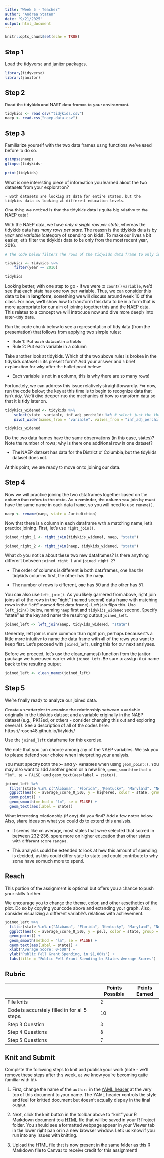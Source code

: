 ```yaml
---
title: "Week 5 - Teacher"
author: "Andrea Staten"
date: "9/21/2025"
output: html_document
---
```


```r
knitr::opts_chunk$set(echo = TRUE)
```

## Step 1

Load the tidyverse and janitor packages.

```r
library(tidyverse)
library(janitor)
```

## Step 2

Read the tidykids and NAEP data frames to your environment.

```r
tidykids <- read.csv("tidykids.csv")
naep <- read.csv("naep-data.csv")
```

## Step 3

Familiarize yourself with the two data frames using functions we've used before to do so.

```r
glimpse(naep)
glimpse(tidykids)

print(tidykids)
```

What is one interesting piece of information you learned about the two datasets from your exploration?

```         
- Both datasets are looking at data for entire states, but the tidykids data is looking at different education levels.
```

One thing we noticed is that the tidykids data is quite big relative to the NAEP data! 

With the NAEP data, we have *only a single row per state*, whereas the tidykids data has *many rows per state*. The reason is the tidykids data is by *year* and *variable* (category of spending on kids). To make our lives a bit easier, let's filter the tidykids data to be only from the most recent year, 2016.

```r
# the code below filters the rows of the tidykids data frame to only include those for which the year is equivalent to 2016, and then (re)assigns the name tidykids to the resulting output

tidykids <- tidykids %>% 
    filter(year == 2016)

tidykids
```

Looking better, with one step to go - if we were to `count()` `variable`, we'd see that each state has one row per variable. Thus, we can consider this data to be in **long form**, something we will discuss around week 10 of the class. For now, we'll show how to transform this data to be in a form that is more appropriate for our aim of joining together this and the NAEP data. This relates to a concept we will introduce now and dive more deeply into later--tidy data.

Run the code chunk below to see a representation of tidy data (from the presentation) that follows from applying two simple rules:

- Rule 1: Put each dataset in a tibble
- Rule 2: Put each variable in a column

Take another look at tidykids. Which of the two above rules is broken in the tidykids dataset in its present form? Add your answer and a brief explanation for why after the bullet point below:

- Each variable is not in a column, this is why there are so many rows!

Fortunately, we can address this issue relatively straightforwardly. For now, run the code below; the key at this time is to begin to recognize data that isn't tidy. We'll dive deeper into the mechanics of how to transform data so that it is tidy later on.

```r
tidykids_widened <- tidykids %>% 
    select(state, variable, inf_adj_perchild) %>% # select just the three variables we need
    pivot_wider(names_from = "variable", values_from = "inf_adj_perchild") # specify how we want the names of the variables and their values to be created

tidykids_widened
```

Do the two data frames have the same observations (in this case, states)? Note the number of rows; why is there one additional row in one dataset?

- The NAEP dataset has data for the District of Columbia, but the tidykids dataset does not.

At this point, we are ready to move on to joining our data.

## Step 4

Now we will practice joining the two dataframes together based on the column that refers to the state. As a reminder, the column you join by must have the same name in each data frame, so you will need to use `rename()`.

```r
naep <- rename(naep, state = Jurisdiction)
```

Now that there is a column in each dataframe with a matching name, let's practice joining. First, let's use `right_join()`.

```r
joined_right_1 <- right_join(tidykids_widened, naep, "state")

joined_right_2 <- right_join(naep, tidykids_widened, "state")
```

What do you notice about these two new dataframes? Is there anything different between `joined_right_1` and `joined_right_2`?

-   The order of columns is different in both dataframes, one has the tidykids columns first, the other has the naep.

-   The number of rows is different, one has 50 and the other has 51.

You can also use `left_join()`. As you likely garnered from above, right join joins all of the rows in the "right" (named second) data frame with matching rows in the "left" (named first data frame). Left join flips this. Use `left_join()` below, naming `naep` first and `tidykids_widened` second. Specify "state" as the key and name the resulting output `joined_left`.

```r
joined_left <- left_join(naep, tidykids_widened, "state")
```

Generally, left join is more common than right join, perhaps because it's a little more intuitive to name the data frame with all of the rows you want to keep first. Let's proceed with `joined_left`, using this for our next analyses.

Before we proceed, let's use the clean_names() function from the janitor package we have used earlier with `joined_left`. Be sure to assign that name back to the resulting output!

```r
joined_left <- clean_names(joined_left)
```

## Step 5

We're finally ready to analyze our joined data.

Create a scatterplot to examine the relationship between a variable originally in the tidykids dataset and a variable originally in the NAEP dataset (e.g., PK12ed, or others - consider changing this out and exploring several!). See a description of all of the codes here: https://jrosen48.github.io/tidykids/

Use the `joined_left` dataframe for this exercise. 

We note that you can choose among any of the NAEP variables. We ask you to please defend your choice when interpreting your analysis.

You must specify both the x- and y- variables when using `geom_point()`. You may also want to add another geom on a new line, `geom_smooth(method = "lm", se = FALSE)` and `geom_text(aes(label = state))`.

```r
joined_left %>% 
  filter(state %in% c("Alabama", "Florida", "Kentucky", "Maryland", "New Jersey", "Tennessee", "Texas", "Vermont", "Virginia", "Washington")) %>% 
  ggplot(aes(x = average_score_0_500, y = highered, color = state, group = state))+
  geom_point() +
  geom_smooth(method = "lm", se = FALSE) +
  geom_text(aes(label = state))
```

What interesting relationship (if any) did you find? Add a few notes below. Also, share ideas on what you could do to extend this analysis.

-   It seems like on average, most states that were selected that scored in between 232-236, spent more on higher education than other states with different score ranges.

- This analysis could be extended to look at how this amount of spending is decided, as this could differ state to state and could contribute to why some have so much more to spend. 

## Reach

This portion of the assignment is optional but offers you a chance to push your skills further.

We encourage you to change the theme, color, and other aesethetics of the plot. Do so by copying your code above and extending your graph. Also, consider visualizing a different variable's relations with achievement.

```r
joined_left %>% 
  filter(state %in% c("Alabama", "Florida", "Kentucky", "Maryland", "New Jersey", "Tennessee", "Texas", "Vermont", "Virginia", "Washington")) %>% 
  ggplot(aes(x = average_score_0_500, y = pell, color = state, group = state))+
  geom_point() +
  geom_smooth(method = "lm", se = FALSE) +
  geom_text(aes(label = state)) +
  xlab("Average Score: 0-500") +
  ylab("Public Pell Grant Spending, in $1,000s") +
  labs(title = "Public Pell Grant Spending by States Average Scores")
```

## Rubric

|                                               | Points Possible | Points Earned |
|-----------------------------------------------|-----------------|---------------|
| File knits                                    | 2               |               |
| Code is accurately filled in for all 5 steps. | 10              |               |
| Step 3 Question                               | 3               |               |
| Step 4 Questions                              | 8               |               |
| Step 5 Questions                              | 7               |               |

## Knit and Submit

Complete the following steps to knit and publish your work (note - we'll remove these steps after this week, as we know you're becoming quite familiar with it!):

1.  First, change the name of the `author:` in the [YAML header](https://bookdown.org/yihui/rmarkdown-cookbook/rmarkdown-anatomy.html#yaml-metadata) at the very top of this document to your name. The YAML header controls the style and feel for knitted document but doesn't actually display in the final output.

2.  Next, click the knit button in the toolbar above to "knit" your R Markdown document to a [HTML](https://bookdown.org/yihui/rmarkdown/html-document.html) file that will be saved in your R Project folder. You should see a formatted webpage appear in your Viewer tab in the lower right pan or in a new browser window. Let's us know if you run into any issues with knitting.

3.  Upload the HTML file that is now present in the same folder as this R Markdown file to Canvas to receive credit for this assignment!
